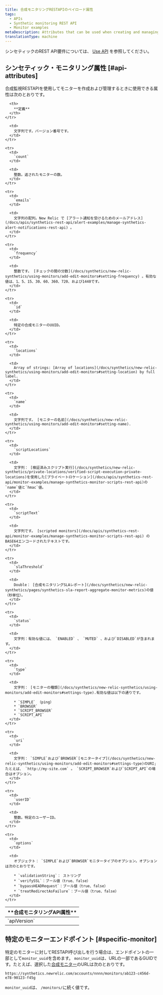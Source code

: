 ```yaml
---
title: 合成モニタリングRESTAPIのペイロード属性
tags:
  - APIs
  - Synthetic monitoring REST API
  - Monitor examples
metaDescription: Attributes that can be used when creating and managing synthetic monitors via the REST API.
translationType: machine
---
```


シンセティックのREST API要件については、 [Use API](/docs/apis/synthetics-rest-api/monitor-examples/manage-synthetics-monitors-rest-api#use-api) を参照してください。

## シンセティック・モニタリング属性 [#api-attributes]

合成監視RESTAPIを使用してモニターを作成および管理するときに使用できる属性は次のとおりです。

<table>
  <thead>
    <tr>
      <th style={{ width: "200px" }}>
        **合成モニタリングAPI属性**
      </th>

      <th>
        **定義**
      </th>
    </tr>
  </thead>

  <tbody>
    <tr>
      <td>
        `apiVersion`
      </td>

      <td>
        文字列です。バージョン番号です。
      </td>
    </tr>

    <tr>
      <td>
        `count`
      </td>

      <td>
        整数。返されたモニターの数。
      </td>
    </tr>

    <tr>
      <td>
        `emails`
      </td>

      <td>
        文字列の配列。New Relic で [アラート通知を受けるためのメールアドレス](/docs/apis/synthetics-rest-api/alert-examples/manage-synthetics-alert-notifications-rest-api) 。
      </td>
    </tr>

    <tr>
      <td>
        `frequency`
      </td>

      <td>
        整数です。 [チェックの間の分数](/docs/synthetics/new-relic-synthetics/using-monitors/add-edit-monitors#setting-frequency) 。有効な値は、1、5、15、30、60、360、720、および1440です。
      </td>
    </tr>

    <tr>
      <td>
        `id`
      </td>

      <td>
        特定の合成モニターのUUID。
      </td>
    </tr>

    <tr>
      <td>
        `locations`
      </td>

      <td>
        Array of strings: [Array of locations](/docs/synthetics/new-relic-synthetics/using-monitors/add-edit-monitors#setting-location) by full label.
      </td>
    </tr>

    <tr>
      <td>
        `name`
      </td>

      <td>
        文字列です。 [モニターの名前](/docs/synthetics/new-relic-synthetics/using-monitors/add-edit-monitors#setting-name).
      </td>
    </tr>

    <tr>
      <td>
        `scriptLocations`
      </td>

      <td>
        文字列： [検証済みスクリプト実行](/docs/synthetics/new-relic-synthetics/private-locations/verified-script-execution-private-locations)を使用した[プライベートロケーション](/docs/apis/synthetics-rest-api/monitor-examples/manage-synthetics-monitor-scripts-rest-api)の`name`値と`hmac`値。
      </td>
    </tr>

    <tr>
      <td>
        `scriptText`
      </td>

      <td>
        文字列です。 [scripted monitors](/docs/apis/synthetics-rest-api/monitor-examples/manage-synthetics-monitor-scripts-rest-api) のBASE64エンコードされたテキストです。
      </td>
    </tr>

    <tr>
      <td>
        `slaThreshold`
      </td>

      <td>
        Double： [合成モニタリングSLAレポート](/docs/synthetics/new-relic-synthetics/pages/synthetics-sla-report-aggregate-monitor-metrics)の値（秒単位）。
      </td>
    </tr>

    <tr>
      <td>
        `status`
      </td>

      <td>
        文字列：有効な値には、 `ENABLED` 、 `MUTED` 、および`DISABLED`が含まれます。
      </td>
    </tr>

    <tr>
      <td>
        `type`
      </td>

      <td>
        文字列： [モニターの種類](/docs/synthetics/new-relic-synthetics/using-monitors/add-edit-monitors#settings-type).有効な値は以下の通りです。

        * `SIMPLE` （ping）
        * `BROWSER`
        * `SCRIPT_BROWSER`
        * `SCRIPT_API`
      </td>
    </tr>

    <tr>
      <td>
        `uri`
      </td>

      <td>
        文字列： `SIMPLE`および`BROWSER`[モニタータイプ](/docs/synthetics/new-relic-synthetics/using-monitors/add-edit-monitors#settings-type)のURI;たとえば、 `http://my-site.com` 。 `SCRIPT_BROWSER`および`SCRIPT_API`の場合はオプション。
      </td>
    </tr>

    <tr>
      <td>
        `userID`
      </td>

      <td>
        整数。特定のユーザーID。
      </td>
    </tr>

    <tr>
      <td>
        `options`
      </td>

      <td>
        オブジェクト： `SIMPLE`および`BROWSER`モニタータイプのオプション。オプションは次のとおりです。

        * `validationString`： ストリング
        * `verifySSL`：ブール値（true、false）
        * `bypassHEADRequest`：ブール値（true、false）
        * `treatRedirectAsFailure`：ブール値（true、false）
      </td>
    </tr>
  </tbody>
</table>

## 特定のモニターエンドポイント [#specific-monitor]

特定のモニターに対してRESTAPI呼び出しを行う場合は、エンドポイントの一部として`monitor_uuid`を含めます。 `monitor_uuid`は、URLの一部であるGUIDです。たとえば、選択した[合成モニター](/docs/synthetics/new-relic-synthetics/pages/synthetics-overview-page-view-monitors-performance)のURLは次のとおりです。

```
https://synthetics.newrelic.com/accounts/nnnn/monitors/ab123-c456d-e78-90123-f45g
```

`monitor_uuid`は、 `/monitors/`に続く値です。